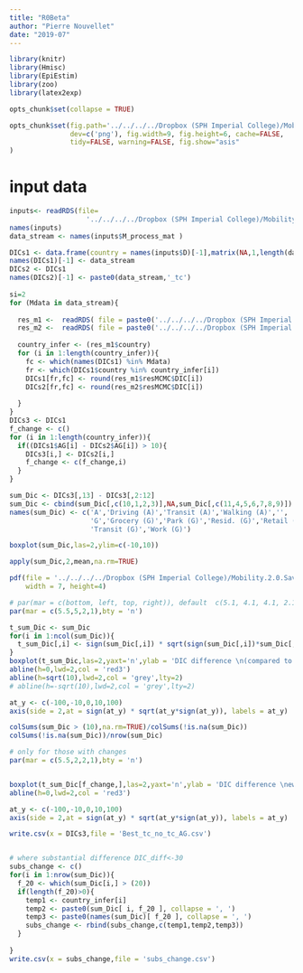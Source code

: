 ```yaml
---
title: "R0Beta"
author: "Pierre Nouvellet"
date: "2019-07"
---
```


```r
library(knitr)
library(Hmisc)
library(EpiEstim)
library(zoo)
library(latex2exp)

opts_chunk$set(collapse = TRUE)

opts_chunk$set(fig.path='../../../../Dropbox (SPH Imperial College)/Mobility.2.0.Save/Saved_file/TableModels_comparision/', fig.keep='high', 
               dev=c('png'), fig.width=9, fig.height=6, cache=FALSE,
               tidy=FALSE, warning=FALSE, fig.show="asis"
)

```

# input data


```r


inputs<- readRDS(file=
                   '../../../../Dropbox (SPH Imperial College)/Mobility.2.0.Save/Saved_file/inputProcessing/Rdata/inputs.rds')
names(inputs)
data_stream <- names(inputs$M_process_mat )

DICs1 <- data.frame(country = names(inputs$D)[-1],matrix(NA,1,length(data_stream)))
names(DICs1)[-1] <- data_stream
DICs2 <- DICs1
names(DICs2)[-1] <- paste0(data_stream,'_tc')
                           
si=2
for (Mdata in data_stream){
  
  res_m1 <-  readRDS( file = paste0('../../../../Dropbox (SPH Imperial College)/Mobility.2.0.Save/Saved_file/FitModels/R0_beta_Over/Rdata/output_over_form_',Mdata,'.rds' ))[[si]]
  res_m2 <-  readRDS( file = paste0('../../../../Dropbox (SPH Imperial College)/Mobility.2.0.Save/Saved_file/FitModels/R0_beta_tD_Over/Rdata/output_over_form_',Mdata,'.rds' ))[[si]]
  
  country_infer <- (res_m1$country)
  for (i in 1:length(country_infer)){
    fc <- which(names(DICs1) %in% Mdata)
    fr <- which(DICs1$country %in% country_infer[i])
    DICs1[fr,fc] <- round(res_m1$resMCMC$DIC[i])
    DICs2[fr,fc] <- round(res_m2$resMCMC$DIC[i])
    
  }
}
DICs3 <- DICs1
f_change <- c()
for (i in 1:length(country_infer)){
  if((DICs1$AG[i] - DICs2$AG[i]) > 10){
    DICs3[i,] <- DICs2[i,]
    f_change <- c(f_change,i)
  }
}

sum_Dic <- DICs3[,13] - DICs3[,2:12]
sum_Dic <- cbind(sum_Dic[,c(10,1,2,3)],NA,sum_Dic[,c(11,4,5,6,7,8,9)])
names(sum_Dic) <- c('A','Driving (A)','Transit (A)','Walking (A)','',
                    'G','Grocery (G)','Park (G)','Resid. (G)','Retail (G)',
                    'Transit (G)','Work (G)')
```

```r
boxplot(sum_Dic,las=2,ylim=c(-10,10))

apply(sum_Dic,2,mean,na.rm=TRUE)

```
```r

pdf(file = '../../../../Dropbox (SPH Imperial College)/Mobility.2.0.Save/Saved_file/TableModels_comparision/figure5.pdf',
    width = 7, height=4)

# par(mar = c(bottom, left, top, right)), default  c(5.1, 4.1, 4.1, 2.1).
par(mar = c(5.5,5,2,1),bty = 'n')

t_sum_Dic <- sum_Dic
for(i in 1:ncol(sum_Dic)){
  t_sum_Dic[,i] <- sign(sum_Dic[,i]) * sqrt(sign(sum_Dic[,i])*sum_Dic[,i])
}
boxplot(t_sum_Dic,las=2,yaxt='n',ylab = 'DIC difference \n(compared to A-G combined)')
abline(h=0,lwd=2,col = 'red3')
abline(h=sqrt(10),lwd=2,col = 'grey',lty=2)
# abline(h=-sqrt(10),lwd=2,col = 'grey',lty=2)

at_y <- c(-100,-10,0,10,100)
axis(side = 2,at = sign(at_y) * sqrt(at_y*sign(at_y)), labels = at_y)

colSums(sum_Dic > (10),na.rm=TRUE)/colSums(!is.na(sum_Dic))
colSums(!is.na(sum_Dic))/nrow(sum_Dic)

```

```r

# only for those with changes
par(mar = c(5.5,2,2,1),bty = 'n')


boxplot(t_sum_Dic[f_change,],las=2,yaxt='n',ylab = 'DIC difference \newline(compared with A-G combined)')
abline(h=0,lwd=2,col = 'red3')

at_y <- c(-100,-10,0,10,100)
axis(side = 2,at = sign(at_y) * sqrt(at_y*sign(at_y)), labels = at_y)

write.csv(x = DICs3,file = 'Best_tc_no_tc_AG.csv')


# where substantial difference DIC_diff<-30
subs_change <- c()
for(i in 1:nrow(sum_Dic)){
  f_20 <- which(sum_Dic[i,] > (20))
  if(length(f_20)>0){
    temp1 <- country_infer[i]
    temp2 <- paste0(sum_Dic[ i, f_20 ], collapse = ', ')
    temp3 <- paste0(names(sum_Dic)[ f_20 ], collapse = ', ')
    subs_change <- rbind(subs_change,c(temp1,temp2,temp3))
  }
  
}
write.csv(x = subs_change,file = 'subs_change.csv')
```
